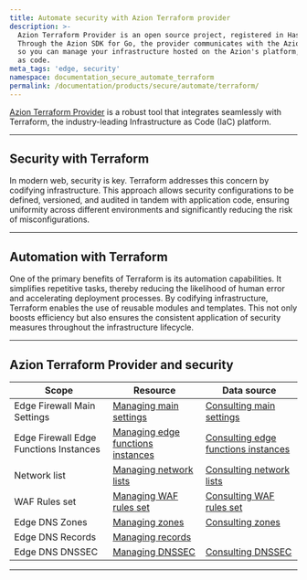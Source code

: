 ```yaml
---
title: Automate security with Azion Terraform provider
description: >-
  Azion Terraform Provider is an open source project, registered in HashiCorp.
  Through the Azion SDK for Go, the provider communicates with the Azion APIs,
  so you can manage your infrastructure hosted on the Azion's platform, locally,
  as code.
meta_tags: 'edge, security'
namespace: documentation_secure_automate_terraform
permalink: /documentation/products/secure/automate/terraform/
---
```



[Azion Terraform Provider](https://registry.terraform.io/providers/aziontech/azion/latest/docs) is a robust tool that integrates seamlessly with Terraform, the industry-leading Infrastructure as Code (IaC) platform.

---

## Security with Terraform

In modern web, security is key. Terraform addresses this concern by codifying infrastructure. This approach allows security configurations to be defined, versioned, and audited in tandem with application code, ensuring uniformity across different environments and significantly reducing the risk of misconfigurations.

---

## Automation with Terraform

One of the primary benefits of Terraform is its automation capabilities. It simplifies repetitive tasks, thereby reducing the likelihood of human error and accelerating deployment processes. By codifying infrastructure, Terraform enables the use of reusable modules and templates. This not only boosts efficiency but also ensures the consistent application of security measures throughout the infrastructure lifecycle.

---

## Azion Terraform Provider and security

| Scope | Resource | Data source |
| --- | --- | --- |
|  Edge Firewall Main Settings | [Managing main settings](https://registry.terraform.io/providers/aziontech/azion/latest/docs/resources/edge_firewall_main_setting) | [Consulting main settings](https://registry.terraform.io/providers/aziontech/azion/latest/docs/data-sources/edge_firewall_main_settings) |
|  Edge Firewall Edge Functions Instances | [Managing edge functions instances](https://registry.terraform.io/providers/aziontech/azion/latest/docs/resources/edge_firewall_edge_functions_instance) | [Consulting edge functions instances](https://registry.terraform.io/providers/aziontech/azion/latest/docs/data-sources/edge_firewall_edge_function_instances) |
|  Network list | [Managing network lists](https://registry.terraform.io/providers/aziontech/azion/latest/docs/resources/network_list) | [Consulting network lists](https://registry.terraform.io/providers/aziontech/azion/latest/docs/data-sources/network_lists) |
|  WAF Rules set | [Managing WAF rules set](https://registry.terraform.io/providers/aziontech/azion/latest/docs/resources/waf_rule_set) | [Consulting WAF rules set](https://registry.terraform.io/providers/aziontech/azion/latest/docs/data-sources/waf_rule_sets) |
|  Edge DNS Zones | [Managing zones](https://registry.terraform.io/providers/aziontech/azion/latest/docs/resources/intelligent_dns_zone)| [Consulting zones](https://registry.terraform.io/providers/aziontech/azion/latest/docs/data-sources/intelligent_dns_zones) |
|  Edge DNS Records | [Managing records](https://registry.terraform.io/providers/aziontech/azion/latest/docs/resources/intelligent_dns_record) | |
|  Edge DNS DNSSEC | [Managing DNSSEC](https://registry.terraform.io/providers/aziontech/azion/latest/docs/resources/intelligent_dns_dnssec) | [Consulting DNSSEC](https://registry.terraform.io/providers/aziontech/azion/latest/docs/data-sources/intelligent_dns_dnssec)|

---


